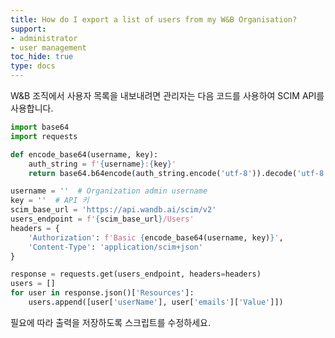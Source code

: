 ```yaml
---
title: How do I export a list of users from my W&B Organisation?
support:
- administrator
- user management
toc_hide: true
type: docs
---
```


W&B 조직에서 사용자 목록을 내보내려면 관리자는 다음 코드를 사용하여 SCIM API를 사용합니다.

```python
import base64
import requests

def encode_base64(username, key):
    auth_string = f'{username}:{key}'
    return base64.b64encode(auth_string.encode('utf-8')).decode('utf-8')

username = ''  # Organization admin username
key = ''  # API 키
scim_base_url = 'https://api.wandb.ai/scim/v2'
users_endpoint = f'{scim_base_url}/Users'
headers = {
    'Authorization': f'Basic {encode_base64(username, key)}',
    'Content-Type': 'application/scim+json'
}

response = requests.get(users_endpoint, headers=headers)
users = []
for user in response.json()['Resources']:
    users.append([user['userName'], user['emails']['Value']])
```

필요에 따라 출력을 저장하도록 스크립트를 수정하세요.
